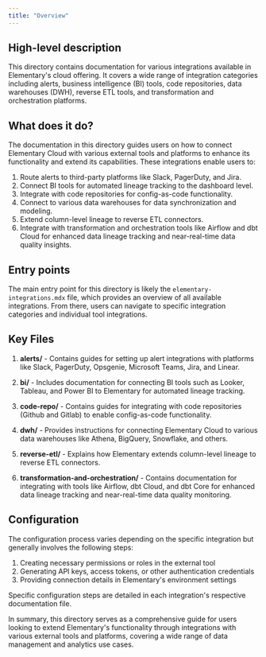 ```yaml
---
title: "Overview"
---
```


## High-level description

This directory contains documentation for various integrations available in Elementary's cloud offering. It covers a wide range of integration categories including alerts, business intelligence (BI) tools, code repositories, data warehouses (DWH), reverse ETL tools, and transformation and orchestration platforms.

## What does it do?

The documentation in this directory guides users on how to connect Elementary Cloud with various external tools and platforms to enhance its functionality and extend its capabilities. These integrations enable users to:

1. Route alerts to third-party platforms like Slack, PagerDuty, and Jira.
2. Connect BI tools for automated lineage tracking to the dashboard level.
3. Integrate with code repositories for config-as-code functionality.
4. Connect to various data warehouses for data synchronization and modeling.
5. Extend column-level lineage to reverse ETL connectors.
6. Integrate with transformation and orchestration tools like Airflow and dbt Cloud for enhanced data lineage tracking and near-real-time data quality insights.

## Entry points

The main entry point for this directory is likely the `elementary-integrations.mdx` file, which provides an overview of all available integrations. From there, users can navigate to specific integration categories and individual tool integrations.

## Key Files

1. **alerts/** - Contains guides for setting up alert integrations with platforms like Slack, PagerDuty, Opsgenie, Microsoft Teams, Jira, and Linear.

2. **bi/** - Includes documentation for connecting BI tools such as Looker, Tableau, and Power BI to Elementary for automated lineage tracking.

3. **code-repo/** - Contains guides for integrating with code repositories (Github and Gitlab) to enable config-as-code functionality.

4. **dwh/** - Provides instructions for connecting Elementary Cloud to various data warehouses like Athena, BigQuery, Snowflake, and others.

5. **reverse-etl/** - Explains how Elementary extends column-level lineage to reverse ETL connectors.

6. **transformation-and-orchestration/** - Contains documentation for integrating with tools like Airflow, dbt Cloud, and dbt Core for enhanced data lineage tracking and near-real-time data quality monitoring.

## Configuration

The configuration process varies depending on the specific integration but generally involves the following steps:

1. Creating necessary permissions or roles in the external tool
2. Generating API keys, access tokens, or other authentication credentials
3. Providing connection details in Elementary's environment settings

Specific configuration steps are detailed in each integration's respective documentation file.

In summary, this directory serves as a comprehensive guide for users looking to extend Elementary's functionality through integrations with various external tools and platforms, covering a wide range of data management and analytics use cases.
